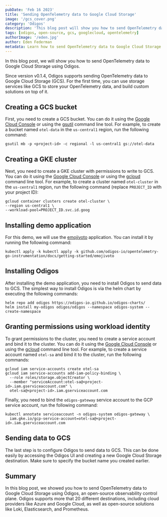 ```yaml
---
pubDate: 'Feb 16 2023'
title: 'Sending OpenTelemetry data to Google Cloud Storage'
image: '/gcs_cover.png'
category: 'Odigos'
description: 'This blog post will show you how to send OpenTelemetry data to Google Cloud Storage using Odigos'
tags: [odigos, open-source, gcs, googlecloud, opentelemetry]
authorImage: '/eden.jpg'
author: Eden Federman
metadata: Learn how to send OpenTelemetry data to Google Cloud Storage using Odigos, improving your data storage and analysis capabilities.
---
```


In this blog post, we will show you how to send OpenTelemetry data to Google Cloud Storage using Odigos.

Since version v0.1.4, Odigos supports sending OpenTelemetry data to Google Cloud Storage (GCS). For the first time, you can use storage services like GCS to store your OpenTelemetry data, and build custom solutions on top of it.

## Creating a GCS bucket

First, you need to create a GCS bucket. You can do it using the [Google Cloud Console](https://console.cloud.google.com/storage/browser) or using the [gsutil](https://cloud.google.com/storage/docs/gsutil) command line tool. For example, to create a bucket named `otel-data` in the `us-central1` region, run the following command:

```console
gsutil mb -p <project-id> -c regional -l us-central1 gs://otel-data
```

## Creating a GKE cluster

Next, you need to create a GKE cluster with permissions to write to GCS. You can do it using the [Google Cloud Console](https://console.cloud.google.com/kubernetes/list) or using the [gcloud](https://cloud.google.com/sdk/gcloud) command line tool. For example, to create a cluster named `otel-cluster` in the `us-central1` region, run the following command (replace `PROJECT_ID` with your project ID):

```console
gcloud container clusters create otel-cluster \
--region us-central1 \
--workload-pool=PROJECT_ID.svc.id.goog
```

## Installing demo application

For this demo, we will use the [emojivoto](https://github.com/BuoyantIO/emojivoto) application. You can install it by running the following command:

```console
kubectl apply -k kubectl apply -k github.com/odigos-io/opentelemetry-go-instrumentation/docs/getting-started/emojivoto
```

## Installing Odigos

After installing the demo application, you need to install Odigos to send data to GCS.
The simplest way to install Odigos is via the helm chart by executing the following commands:

```console
helm repo add odigos https://odigos-io.github.io/odigos-charts/
helm install my-odigos odigos/odigos --namespace odigos-system --create-namespace
```

## Granting permissions using workload identity

To grant permissions to the cluster, you need to create a service account and bind it to the cluster. You can do it using the [Google Cloud Console](https://console.cloud.google.com/iam-admin/serviceaccounts) or using the [gcloud](https://cloud.google.com/sdk/gcloud) command line tool. For example, to create a service account named `otel-sa` and bind it to the cluster, run the following commands:

```console
gcloud iam service-accounts create otel-sa
gcloud iam service-accounts add-iam-policy-binding \
  --role roles/storage.objectCreator \
  --member "serviceAccount:otel-sa@<project-id>.iam.gserviceaccount.com" \
  otel-sa@<project-id>.iam.gserviceaccount.com
```

Finally, you need to bind the `odigos-gateway` service account to the GCP service account, run the following command:

```console
kubectl annotate serviceaccount -n odigos-system odigos-gateway \
  iam.gke.io/gcp-service-account=otel-sa@<project-id>.iam.gserviceaccount.com
```

## Sending data to GCS

The last step is to configure Odigos to send data to GCS. This can be done easily by accessing the Odigos UI and creating a new Google Cloud Storage destination. Make sure to specify the bucket name you created earlier.

## Summary

In this blog post, we showed you how to send OpenTelemetry data to Google Cloud Storage using Odigos, an open-source observability control plane. Odigos supports more that 20 different destinations, including cloud providers like Azure and Google Cloud, as well as open-source solutions like Loki, Elasticsearch, and Prometheus.
